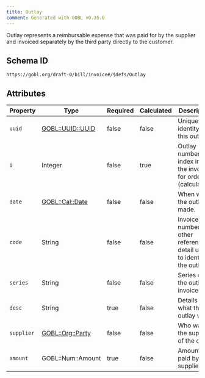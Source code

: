 ```yaml
---
title: Outlay
comment: Generated with GOBL v0.35.0
---
```


Outlay represents a reimbursable expense that was paid for by the supplier and invoiced separately by the third party directly to the customer.

## Schema ID

`https://gobl.org/draft-0/bill/invoice#/$defs/Outlay`

## Attributes

| Property   | Type                                   | Required | Calculated | Description                                                           |
|------------|----------------------------------------|----------|------------|-----------------------------------------------------------------------|
| `uuid`     | [GOBL::UUID::UUID](/draft-0/uuid/uuid) | false    | false      | Unique identity for this outlay.                                      |
| `i`        | Integer                                | false    | true       | Outlay number index inside the invoice for ordering (calculated).     |
| `date`     | [GOBL::Cal::Date](/draft-0/cal/date)   | false    | false      | When was the outlay made.                                             |
| `code`     | String                                 | false    | false      | Invoice number or other reference detail used to identify the outlay. |
| `series`   | String                                 | false    | false      | Series of the outlay invoice.                                         |
| `desc`     | String                                 | true     | false      | Details on what the outlay was.                                       |
| `supplier` | [GOBL::Org::Party](/draft-0/org/party) | false    | false      | Who was the supplier of the outlay                                    |
| `amount`   | GOBL::Num::Amount                      | true     | false      | Amount paid by the supplier.                                          |

